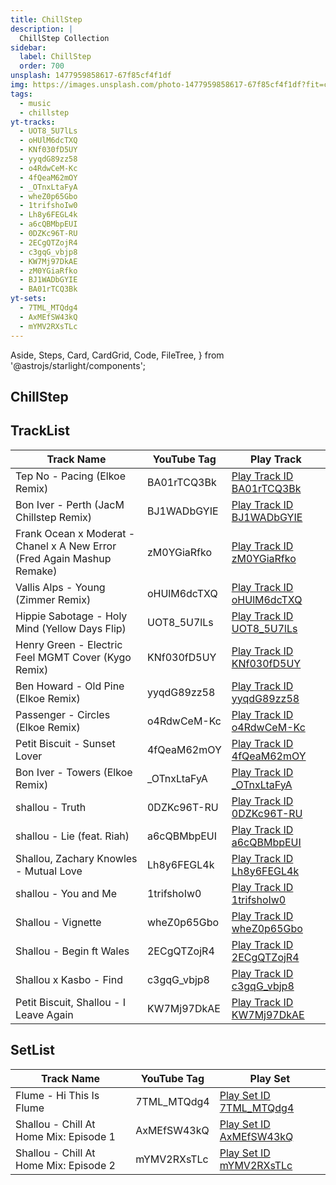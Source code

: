 ```yaml
---
title: ChillStep
description: |
  ChillStep Collection
sidebar:
  label: ChillStep
  order: 700
unsplash: 1477959858617-67f85cf4f1df
img: https://images.unsplash.com/photo-1477959858617-67f85cf4f1df?fit=crop&w=1400&h=700&q=75
tags:
  - music
  - chillstep
yt-tracks:
  - UOT8_5U7lLs
  - oHUlM6dcTXQ
  - KNf030fD5UY
  - yyqdG89zz58
  - o4RdwCeM-Kc
  - 4fQeaM62mOY
  - _OTnxLtaFyA
  - wheZ0p65Gbo
  - 1trifshoIw0
  - Lh8y6FEGL4k
  - a6cQBMbpEUI
  - 0DZKc96T-RU
  - 2ECgQTZojR4
  - c3gqG_vbjp8
  - KW7Mj97DkAE
  - zM0YGiaRfko
  - BJ1WADbGYIE
  - BA01rTCQ3Bk
yt-sets:
  - 7TML_MTQdg4
  - AxMEfSW43kQ
  - mYMV2RXsTLc
---
```


  Aside,
  Steps,
  Card,
  CardGrid,
  Code,
  FileTree,
} from '@astrojs/starlight/components';


## ChillStep

## TrackList

| Track Name                                                              | YouTube Tag  | Play Track                                                           |
| ----------------------------------------------------------------------- | ------------ | -------------------------------------------------------------------- |
| Tep No - Pacing (Elkoe Remix) | BA01rTCQ3Bk | [Play Track ID BA01rTCQ3Bk](https://kbve.com/music/?yt=BA01rTCQ3Bk) |
| Bon Iver - Perth (JacM Chillstep Remix)                                 | BJ1WADbGYIE  | [Play Track ID BJ1WADbGYIE](https://kbve.com/music/?yt=BJ1WADbGYIE)  |
| Frank Ocean x Moderat - Chanel x A New Error (Fred Again Mashup Remake) | zM0YGiaRfko  | [Play Track ID zM0YGiaRfko](https://kbve.com/music/?yt=zM0YGiaRfko)  |
| Vallis Alps - Young (Zimmer Remix)                                      | oHUlM6dcTXQ  | [Play Track ID oHUlM6dcTXQ](https://kbve.com/music/?yt=oHUlM6dcTXQ)  |
| Hippie Sabotage - Holy Mind (Yellow Days Flip)                          | UOT8_5U7lLs  | [Play Track ID UOT8_5U7lLs](https://kbve.com/music/?yt=UOT8_5U7lLs)  |
| Henry Green - Electric Feel MGMT Cover (Kygo Remix)                     | KNf030fD5UY  | [Play Track ID KNf030fD5UY](https://kbve.com/music/?yt=KNf030fD5UY)  |
| Ben Howard - Old Pine (Elkoe Remix)                                     | yyqdG89zz58  | [Play Track ID yyqdG89zz58](https://kbve.com/music/?yt=yyqdG89zz58)  |
| Passenger - Circles (Elkoe Remix)                                       | o4RdwCeM-Kc  | [Play Track ID o4RdwCeM-Kc](https://kbve.com/music/?yt=o4RdwCeM-Kc)  |
| Petit Biscuit - Sunset Lover                                            | 4fQeaM62mOY  | [Play Track ID 4fQeaM62mOY](https://kbve.com/music/?yt=4fQeaM62mOY)  |
| Bon Iver - Towers (Elkoe Remix)                                         | \_OTnxLtaFyA | [Play Track ID \_OTnxLtaFyA](https://kbve.com/music/?yt=_OTnxLtaFyA) |
| shallou - Truth                                                         | 0DZKc96T-RU  | [Play Track ID 0DZKc96T-RU](https://kbve.com/music/?yt=0DZKc96T-RU)  |
| shallou - Lie (feat. Riah)                                              | a6cQBMbpEUI  | [Play Track ID a6cQBMbpEUI](https://kbve.com/music/?yt=a6cQBMbpEUI)  |
| Shallou, Zachary Knowles - Mutual Love                                  | Lh8y6FEGL4k  | [Play Track ID Lh8y6FEGL4k](https://kbve.com/music/?yt=Lh8y6FEGL4k)  |
| shallou - You and Me                                                    | 1trifshoIw0  | [Play Track ID 1trifshoIw0](https://kbve.com/music/?yt=1trifshoIw0)  |
| Shallou - Vignette                                                      | wheZ0p65Gbo  | [Play Track ID wheZ0p65Gbo](https://kbve.com/music/?yt=wheZ0p65Gbo)  |
| Shallou - Begin ft Wales                                                | 2ECgQTZojR4  | [Play Track ID 2ECgQTZojR4](https://kbve.com/music/?yt=2ECgQTZojR4)  |
| Shallou x Kasbo - Find                                                  | c3gqG_vbjp8  | [Play Track ID c3gqG_vbjp8](https://kbve.com/music/?yt=c3gqG_vbjp8)  |
| Petit Biscuit, Shallou - I Leave Again                                  | KW7Mj97DkAE  | [Play Track ID KW7Mj97DkAE](https://kbve.com/music/?yt=KW7Mj97DkAE)  |

## SetList

| Track Name                             | YouTube Tag | Play Set                                                          |
| -------------------------------------- | ----------- | ----------------------------------------------------------------- |
| Flume - Hi This Is Flume               | 7TML_MTQdg4 | [Play Set ID 7TML_MTQdg4](https://kbve.com/music/?yt=7TML_MTQdg4) |
| Shallou - Chill At Home Mix: Episode 1 | AxMEfSW43kQ | [Play Set ID AxMEfSW43kQ](https://kbve.com/music/?yt=AxMEfSW43kQ) |
| Shallou - Chill At Home Mix: Episode 2 | mYMV2RXsTLc | [Play Set ID mYMV2RXsTLc](https://kbve.com/music/?yt=mYMV2RXsTLc) |
